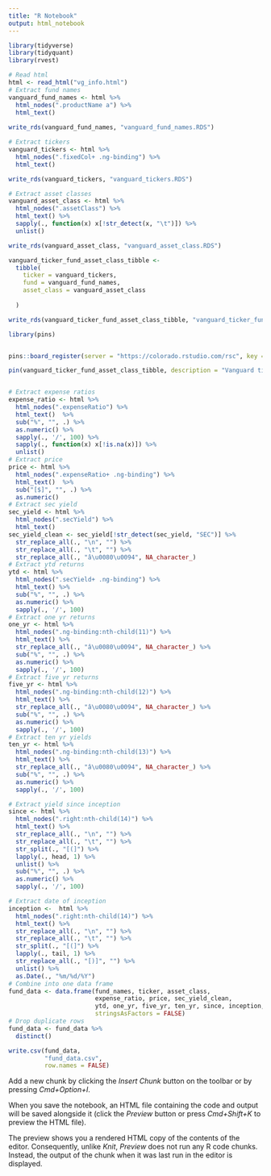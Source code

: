 ```yaml
---
title: "R Notebook"
output: html_notebook
---
```


```r
library(tidyverse)
library(tidyquant)
library(rvest)
```


```r
# Read html
html <- read_html("vg_info.html")
# Extract fund names
vanguard_fund_names <- html %>%
  html_nodes(".productName a") %>%
  html_text()
  
write_rds(vanguard_fund_names, "vanguard_fund_names.RDS")

# Extract tickers
vanguard_tickers <- html %>%
  html_nodes(".fixedCol+ .ng-binding") %>%
  html_text()

write_rds(vanguard_tickers, "vanguard_tickers.RDS")

# Extract asset classes
vanguard_asset_class <- html %>%
  html_nodes(".assetClass") %>%
  html_text() %>%
  sapply(., function(x) x[!str_detect(x, "\t")]) %>%
  unlist()

write_rds(vanguard_asset_class, "vanguard_asset_class.RDS")

vanguard_ticker_fund_asset_class_tibble <- 
  tibble(
    ticker = vanguard_tickers,
    fund = vanguard_fund_names,
    asset_class = vanguard_asset_class
      
  )

write_rds(vanguard_ticker_fund_asset_class_tibble, "vanguard_ticker_fund_asset_class_tibble.RDS")

library(pins)


pins::board_register(server = "https://colorado.rstudio.com/rsc", key = "fAEzqlEWVZM8GEQAkoQiKTOYgMXrAvZ2", board = "rsconnect")

pin(vanguard_ticker_fund_asset_class_tibble, description = "Vanguard tickers, funds and asset classes", board = "rsconnect")


# Extract expense ratios
expense_ratio <- html %>%
  html_nodes(".expenseRatio") %>%
  html_text()  %>%
  sub("%", "", .) %>%
  as.numeric() %>%
  sapply(., '/', 100) %>%
  sapply(., function(x) x[!is.na(x)]) %>%
  unlist()
# Extract price
price <- html %>%
  html_nodes(".expenseRatio+ .ng-binding") %>%
  html_text()  %>%
  sub("[$]", "", .) %>%
  as.numeric()
# Extract sec yield
sec_yield <- html %>%
  html_nodes(".secYield") %>%
  html_text()
sec_yield_clean <- sec_yield[!str_detect(sec_yield, "SEC")] %>%
  str_replace_all(., "\n", "") %>%
  str_replace_all(., "\t", "") %>%
  str_replace_all(., "â\u0080\u0094", NA_character_)
# Extract ytd returns
ytd <- html %>%
  html_nodes(".secYield+ .ng-binding") %>%
  html_text() %>%
  sub("%", "", .) %>%
  as.numeric() %>%
  sapply(., '/', 100)
# Extract one yr returns
one_yr <- html %>%
  html_nodes(".ng-binding:nth-child(11)") %>%
  html_text() %>%
  str_replace_all(., "â\u0080\u0094", NA_character_) %>%
  sub("%", "", .) %>%
  as.numeric() %>%
  sapply(., '/', 100)
# Extract five yr returns
five_yr <- html %>%
  html_nodes(".ng-binding:nth-child(12)") %>%
  html_text() %>%
  str_replace_all(., "â\u0080\u0094", NA_character_) %>%
  sub("%", "", .) %>%
  as.numeric() %>%
  sapply(., '/', 100)
# Extract ten yr yields
ten_yr <- html %>%
  html_nodes(".ng-binding:nth-child(13)") %>%
  html_text() %>%
  str_replace_all(., "â\u0080\u0094", NA_character_) %>%
  sub("%", "", .) %>%
  as.numeric() %>%
  sapply(., '/', 100)

# Extract yield since inception
since <- html %>%
  html_nodes(".right:nth-child(14)") %>%
  html_text() %>%
  str_replace_all(., "\n", "") %>%
  str_replace_all(., "\t", "") %>%
  str_split(., "[(]") %>%
  lapply(., head, 1) %>%
  unlist() %>%
  sub("%", "", .) %>%
  as.numeric() %>%
  sapply(., '/', 100)

# Extract date of inception
inception <-  html %>%
  html_nodes(".right:nth-child(14)") %>%
  html_text() %>%
  str_replace_all(., "\n", "") %>%
  str_replace_all(., "\t", "") %>%
  str_split(., "[(]") %>%
  lapply(., tail, 1) %>%
  str_replace_all(., "[)]", "") %>%
  unlist() %>%
  as.Date(., "%m/%d/%Y")
# Combine into one data frame
fund_data <- data.frame(fund_names, ticker, asset_class,
                        expense_ratio, price, sec_yield_clean, 
                        ytd, one_yr, five_yr, ten_yr, since, inception,
                        stringsAsFactors = FALSE)
# Drop duplicate rows
fund_data <- fund_data %>%
  distinct()

write.csv(fund_data,
          "fund_data.csv",
          row.names = FALSE)
```

Add a new chunk by clicking the *Insert Chunk* button on the toolbar or by pressing *Cmd+Option+I*.

When you save the notebook, an HTML file containing the code and output will be saved alongside it (click the *Preview* button or press *Cmd+Shift+K* to preview the HTML file). 

The preview shows you a rendered HTML copy of the contents of the editor. Consequently, unlike *Knit*, *Preview* does not run any R code chunks. Instead, the output of the chunk when it was last run in the editor is displayed.

